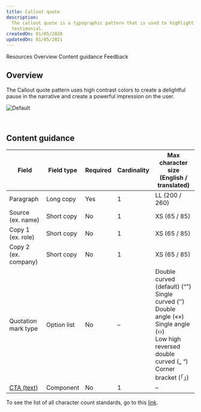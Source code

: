 ```yaml
---
title: Callout quote
description:
  The callout quote is a typographic pattern that is used to highlight an impactful client statement or user
  testimonial.
createdOn: 01/05/2020
updatedOn: 01/05/2021
---
```



<ComponentDescription name="Callout quote" type="layout" />

<AnchorLinks>

<AnchorLink>Resources</AnchorLink>
<AnchorLink>Overview</AnchorLink>
<AnchorLink>Content guidance</AnchorLink>
<AnchorLink>Feedback</AnchorLink>

</AnchorLinks>

<ResourceLinks name="Callout quote" type="layout" />

## Overview

The Callout quote pattern uses high contrast colors to create a delightful pause in the narrative and create a powerful
impression on the user.

![Default](../../images/pattern/callout-quote/callout-quote.jpg)

<br />

## Content guidance

| Field                                                                   | Field type  | Required | Cardinality | Max character size (English / translated)                                                                                                                              |
| ----------------------------------------------------------------------- | ----------- | -------- | ----------- | ---------------------------------------------------------------------------------------------------------------------------------------------------------------------- |
| Paragraph                                                               | Long copy   | Yes      | 1           | LL (200 / 260)                                                                                                                                                         |
| Source (ex. name)                                                       | Short copy  | No       | 1           | XS (65 / 85)                                                                                                                                                           |
| Copy 1 (ex. role)                                                       | Short copy  | No       | 1           | XS (65 / 85)                                                                                                                                                           |
| Copy 2 (ex. company)                                                    | Short copy  | No       | 1           | XS (65 / 85)                                                                                                                                                           |
| Quotation mark type                                                     | Option list | No       | –           | Double curved (default) (“”) <br/>Single curved (‘’) <br/>Double angle («») <br/>Single angle (‹›)<br/>Low high reversed double curved („ “)<br/>Corner bracket (「」) |
| [CTA (text)](https://www.ibm.com/standards/carbon/components/cta/#text) | Component   | No       | 1           | –                                                                                                                                                                      |

To see the list of all character count standards, go to this
<a href="https://www.ibm.com/standards/carbon/guidelines/content#character-count-standard" target="_blank" rel="noreferrer">link</a>.

<ComponentFooter name="Callout quote" type="layout" />
